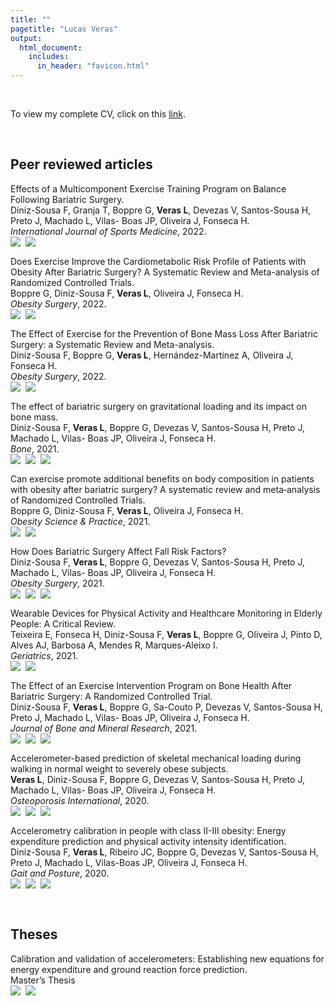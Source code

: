 ```yaml
---
title: ""  
pagetitle: "Lucas Veras"
output: 
  html_document:
    includes:
      in_header: "favicon.html"
---
```


<br>

To view my complete CV, click on this [link](CV/lv_cv.html).

<br>

## Peer reviewed articles

Effects of a Multicomponent Exercise Training Program on Balance Following Bariatric Surgery.<br>
Diniz-Sousa F, Granja T, Boppre G, **Veras L**, Devezas V, Santos-Sousa H, Preto J, Machado L, Vilas- Boas JP, Oliveira J, Fonseca H.<br>
*International Journal of Sports Medicine*, 2022.
<br>
<a href="http://dx.doi.org/10.1055/a-1766-5803"><img src="icons/doi_icon.png" align="left" style="padding:0px 5px 0px 0px;"></a> 
<a href="https://pubmed.ncbi.nlm.nih.gov/35419778/"><img src="icons/pubmed_icon.png" align="left" style="padding:0px 5px 0px 0px;"></a> 
<br>

Does Exercise Improve the Cardiometabolic Risk Profile of Patients with Obesity After Bariatric Surgery? A Systematic Review and Meta-analysis of Randomized Controlled Trials.<br>
Boppre G, Diniz-Sousa F, **Veras L**, Oliveira J, Fonseca H.<br>
*Obesity Surgery*, 2022.
<br>
<a href="https://doi.org/10.1007/s11695-022-06023-x"><img src="icons/doi_icon.png" align="left" style="padding:0px 5px 0px 0px;"></a>
<a href="https://pubmed.ncbi.nlm.nih.gov/35332396/"><img src="icons/pubmed_icon.png" align="left" style="padding:0px 5px 0px 0px;"></a> 
<br>

The Effect of Exercise for the Prevention of Bone Mass Loss After Bariatric Surgery: a Systematic Review and Meta-analysis.<br>
Diniz-Sousa F, Boppre G, **Veras L**, Hernández-Martínez A, Oliveira J, Fonseca H.<br>
*Obesity Surgery*, 2022.
<br>
<a href="http://dx.doi.org/10.1007/s11695-021-05873-1"><img src="icons/doi_icon.png" align="left" style="padding:0px 5px 0px 0px;"></a> 
<a href="https://pubmed.ncbi.nlm.nih.gov/35031954/"><img src="icons/pubmed_icon.png" align="left" style="padding:0px 5px 0px 0px;"></a> 
<br>

The effect of bariatric surgery on gravitational loading and its impact on bone mass.<br>
Diniz-Sousa F, **Veras L**, Boppre G, Devezas V, Santos-Sousa H, Preto J, Machado L, Vilas- Boas JP, Oliveira J, Fonseca H.<br>
*Bone*, 2021.
<br>
<a href="http://dx.doi.org/10.1016/j.bone.2021.116153"><img src="icons/doi_icon.png" align="left" style="padding:0px 5px 0px 0px;"></a> 
<a href="https://pubmed.ncbi.nlm.nih.gov/34416407/"><img src="icons/pubmed_icon.png" align="left" style="padding:0px 5px 0px 0px;"></a> 
<a href="https://github.com/verasls/BaSEIB_bariatric_surgery_bone_health"><img src="icons/github_icon.png" align="left" style="padding:0px 5px 0px 0px;"></a>
<br>

Can exercise promote additional benefits on body composition in patients with obesity after bariatric surgery? A systematic review and meta‐analysis of Randomized Controlled Trials.<br>
Boppre G, Diniz-Sousa F, **Veras L**, Oliveira J, Fonseca H.<br>
*Obesity Science & Practice*, 2021.
<br>
<a href="https://doi.org/10.1002/osp4.542"><img src="icons/doi_icon.png" align="left" style="padding:0px 5px 0px 0px;"></a>
<a href="https://pubmed.ncbi.nlm.nih.gov/35127127/"><img src="icons/pubmed_icon.png" align="left" style="padding:0px 5px 0px 0px;"></a> 
<br>

How Does Bariatric Surgery Affect Fall Risk Factors?<br>
Diniz-Sousa F, **Veras L**, Boppre G, Devezas V, Santos-Sousa H, Preto J, Machado L, Vilas- Boas JP, Oliveira J, Fonseca H.<br>
*Obesity Surgery*, 2021.
<br>
<a href="http://dx.doi.org/10.1007/s11695-021-05400-2"><img src="icons/doi_icon.png" align="left" style="padding:0px 5px 0px 0px;"></a> 
<a href="https://pubmed.ncbi.nlm.nih.gov/33797733/"><img src="icons/pubmed_icon.png" align="left" style="padding:0px 5px 0px 0px;"></a> 
<a href="https://github.com/verasls/BaSEIB_BS_balance"><img src="icons/github_icon.png" align="left" style="padding:0px 5px 0px 0px;"></a>
<br>

Wearable Devices for Physical Activity and Healthcare Monitoring in Elderly People: A Critical Review.<br>
Teixeira E, Fonseca H, Diniz-Sousa F, **Veras L**, Boppre G, Oliveira J, Pinto D, Alves AJ, Barbosa A, Mendes R, Marques-Aleixo I.<br>
*Geriatrics*, 2021.
<br>
<a href="https://doi.org/10.3390/geriatrics6020038"><img src="icons/doi_icon.png" align="left" style="padding:0px 5px 0px 0px;"></a>
<a href="https://pubmed.ncbi.nlm.nih.gov/33917104/"><img src="icons/pubmed_icon.png" align="left" style="padding:0px 5px 0px 0px;"></a>
<br>

The Effect of an Exercise Intervention Program on Bone Health After Bariatric Surgery: A Randomized Controlled Trial.<br>
Diniz-Sousa F, **Veras L**, Boppre G, Sa-Couto P, Devezas V, Santos-Sousa H, Preto J, Machado L, Vilas- Boas JP, Oliveira J, Fonseca H.<br>
*Journal of Bone and Mineral Research*, 2021.
<br>
<a href="http://dx.doi.org/10.1002/jbmr.4213"><img src="icons/doi_icon.png" align="left" style="padding:0px 5px 0px 0px;"></a> 
<a href="https://pubmed.ncbi.nlm.nih.gov/33295063/"><img src="icons/pubmed_icon.png" align="left" style="padding:0px 5px 0px 0px;"></a> 
<a href="https://github.com/verasls/BaSEIB_exercise_bone_health"><img src="icons/github_icon.png" align="left" style="padding:0px 5px 0px 0px;"></a>
<br>

Accelerometer-based prediction of skeletal mechanical loading during walking in normal weight to severely obese subjects.<br>
**Veras L**, Diniz-Sousa F, Boppre G, Devezas V, Santos-Sousa H, Preto J, Machado L, Vilas- Boas JP, Oliveira J, Fonseca H.<br>
*Osteoporosis International*, 2020.
<br>
<a href="http://dx.doi.org/10.1007/s00198-020-05295-2"><img src="icons/doi_icon.png" align="left" style="padding:0px 5px 0px 0px;"></a> 
<a href="https://pubmed.ncbi.nlm.nih.gov/31965217/"><img src="icons/pubmed_icon.png" align="left" style="padding:0px 5px 0px 0px;"></a> 
<a href="https://github.com/verasls/walking_GRF_ACC"><img src="icons/github_icon.png" align="left" style="padding:0px 5px 0px 0px;"></a>
<br>

Accelerometry calibration in people with class II-III obesity: Energy expenditure prediction and physical activity intensity identification.<br>
Diniz-Sousa F, **Veras L**, Ribeiro JC, Boppre G, Devezas V, Santos-Sousa H, Preto J, Machado L, Vilas-Boas JP, Oliveira J, Fonseca H.<br>
*Gait and Posture*, 2020.
<br>
<a href="http://dx.doi.org/10.1016/j.gaitpost.2019.11.008"><img src="icons/doi_icon.png" align="left" style="padding:0px 5px 0px 0px;"></a> 
<a href="https://pubmed.ncbi.nlm.nih.gov/31756665/"><img src="icons/pubmed_icon.png" align="left" style="padding:0px 5px 0px 0px;"></a> 
<a href="https://github.com/verasls/EE_PAI_ACC_obese"><img src="icons/github_icon.png" align="left" style="padding:0px 5px 0px 0px;"></a>
<br>

<br>

## Theses

Calibration and validation of accelerometers: Establishing new equations for energy expenditure and ground reaction force prediction.<br>
Master’s Thesis
<br>
<a href="https://repositorio-aberto.up.pt/bitstream/10216/124941/2/371866.pdf"><img src="icons/pdf_icon.png" align="left" style="padding:0px 5px 0px 0px;"></a>
<a href="https://github.com/verasls/MSc_dissertation"><img src="icons/github_icon.png" align="left" style="padding:0px 5px 0px 0px;"></a>
